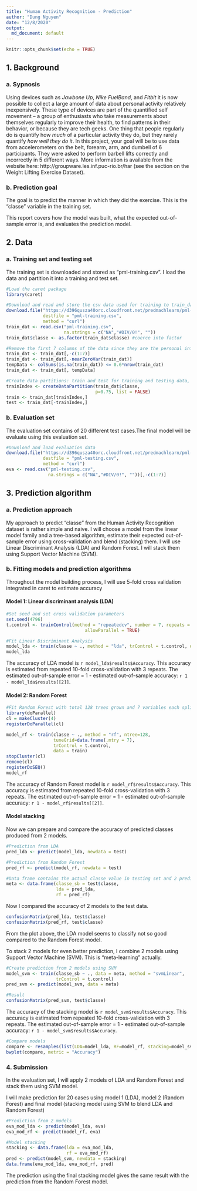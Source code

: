 ```yaml
---
title: "Human Activity Recognition - Prediction"
author: "Dung Nguyen"
date: "12/8/2020"
output:
  md_document: default
---
```


```r
knitr::opts_chunk$set(echo = TRUE)
```

## 1. Background

### a. Sypnosis
Using devices such as *Jawbone Up*, *Nike FuelBand*, and *Fitbit* it is now possible to collect a large amount of data about personal activity relatively inexpensively. These type of devices are part of the quantified self movement – a group of enthusiasts who take measurements about themselves regularly to improve their health, to find patterns in their behavior, or because they are tech geeks. One thing that people regularly do is quantify how *much* of a particular activity they do, but they rarely quantify *how well they do it*. In this project, your goal will be to use data from accelerometers on the belt, forearm, arm, and dumbell of 6 participants. They were asked to perform barbell lifts correctly and incorrectly in 5 different ways. More information is available from the website here: http://groupware.les.inf.puc-rio.br/har (see the section on the Weight Lifting Exercise Dataset).

### b. Prediction goal
The goal is to predict the manner in which they did the exercise. This is the "classe" variable in the training set.

This report covers how the model was built, what the expected out-of-sample error is, and evaluates the prediction model.

## 2. Data

### a. Training set and testing set

The training set is downloaded and stored as "pml-training.csv". I load the data and partition it into a training and test set.

```r
#Load the caret package
library(caret)

#Download and read and store the csv data used for training to train_dat
download.file("https://d396qusza40orc.cloudfront.net/predmachlearn/pml-training.csv",
              destfile = "pml-training.csv",
              method = "curl")
train_dat <- read.csv("pml-training.csv", 
                      na.strings = c("NA","#DIV/0!", ""))
train_dat$classe <- as.factor(train_dat$classe) #coerce into factor

#Remove the first 7 columns of the data since they are the personal information and clearly of no use for the prediction. Also remove "Near Zero variables" and columns with more than 60% of missing data
train_dat <- train_dat[,-c(1:7)]
train_dat <- train_dat[,-nearZeroVar(train_dat)]
tempData <- colSums(is.na(train_dat)) <= 0.6*nrow(train_dat)
train_dat <- train_dat[, tempData]

#Create data partitions: train and test for training and testing data, with 75% and 25% of the data points respectively.
trainIndex <- createDataPartition(train_dat$classe,
                                  p=0.75, list = FALSE)
train <- train_dat[trainIndex,]
test <- train_dat[-trainIndex,]
```

### b. Evaluation set

The evaluation set contains of 20 different test cases.The final model will be evaluate using this evaluation set.

```r
#Download and load evaluation data
download.file("https://d396qusza40orc.cloudfront.net/predmachlearn/pml-testing.csv",
              destfile = "pml-testing.csv",
              method = "curl")
eva <- read.csv("pml-testing.csv",
                na.strings = c("NA","#DIV/0!", ""))[,-c(1:7)]
```

## 3. Prediction algorithm

### a. Prediction approach

My approach to predict "classe" from the Human Activity Recognition dataset is rather simple and naive. I will choose a model from the linear model family and a tree-based algorithm, estimate their expected out-of-sample error using cross-validation and blend (stacking) them. I will use Linear Discriminant Analysis (LDA) and Random Forest. I will stack them using Support Vector Machine (SVM).

### b. Fitting models and prediction algorithms

Throughout the model building process, I will use 5-fold cross validation integrated in caret to estimate accuracy

#### Model 1: Linear discriminant analysis (LDA)

```r
#Set seed and set cross validation parameters
set.seed(4796)
t.control <- trainControl(method = "repeatedcv", number = 7, repeats = 3,
                              allowParallel = TRUE)

#Fit Linear Discriminant Analysis
model_lda <- train(classe ~ ., method = "lda", trControl = t.control, data = train)
model_lda
```

The accuracy of LDA model is `r model_lda$results$Accuracy`. This accuracy is estimated from repeated 10-fold cross-validation with 3 repeats. The estimated out-of-sample error = 1 - estimated out-of-sample accuracy: `r 1 - model_lda$results[[2]]`.

#### Model 2: Random Forest

```r
#Fit Random Forest with total 128 trees grown and 7 variables each split with parallel computing
library(doParallel)
cl = makeCluster(4)
registerDoParallel(cl)

model_rf <- train(classe ~ ., method = "rf", ntree=128,
                  tuneGrid=data.frame(.mtry = 7),
                  trControl = t.control, 
                  data = train)
stopCluster(cl)
remove(cl)
registerDoSEQ()
model_rf
```
The accuracy of Random Forest model is `r model_rf$results$Accuracy`. This accuracy is estimated from repeated 10-fold cross-validation with 3 repeats. The estimated out-of-sample error = 1 - estimated out-of-sample accuracy: `r 1 - model_rf$results[[2]]`.

#### Model stacking

Now we can prepare and compare the accuracy of predicted classes produced from 2 models.

```r
#Prediction from LDA
pred_lda <- predict(model_lda, newdata = test)

#Prediction from Random Forest
pred_rf <- predict(model_rf, newdata = test)

#Data frame contains the actual classe value in testing set and 2 prediction values from 2 models
meta <- data.frame(classe_sb = test$classe,
                   lda = pred_lda, 
                   rf = pred_rf)
```
Now I compared the accuracy of 2 models to the test data.

```r
confusionMatrix(pred_lda, test$classe)
confusionMatrix(pred_rf, test$classe)
```

From the plot above, the LDA model seems to classify not so good compared to the Random Forest model.

To stack 2 models for even better prediction, I combine 2 models using Support Vector Machine (SVM). This is "meta-learning" actually.

```r
#Create prediction from 2 models using SVM
model_svm <- train(classe_sb ~ ., data = meta, method = "svmLinear",
                   trControl = t.control)
pred_svm <- predict(model_svm, data = meta)

#Result
confusionMatrix(pred_svm, test$classe)
```

The accuracy of the stacking model is `r model_svm$results$Accuracy`. This accuracy is estimated from repeated 10-fold cross-validation with 3 repeats. The estimated out-of-sample error = 1 - estimated out-of-sample accuracy: `r 1 - model_svm$results$Accuracy`.

```r
#Compare models
compare <- resamples(list(LDA=model_lda, RF=model_rf, stacking=model_svm))
bwplot(compare, metric = "Accuracy")
```

### 4. Submission

In the evaluation set, I will apply 2 models of LDA and Random Forest and stack them using SVM model.

I will make prediction for 20 cases using model 1 (LDA), model 2 (Random Forest) and final model (stacking model using SVM to blend LDA and Random Forest)

```r
#Prediction from 2 models
eva_mod_lda <- predict(model_lda, eva)
eva_mod_rf <- predict(model_rf, eva)

#Model stacking
stacking <- data.frame(lda = eva_mod_lda,
                       rf = eva_mod_rf)
pred <- predict(model_svm, newdata = stacking)
data.frame(eva_mod_lda, eva_mod_rf, pred)
```

The prediction using the final stacking model gives the same result with the prediction from the Random Forest model.